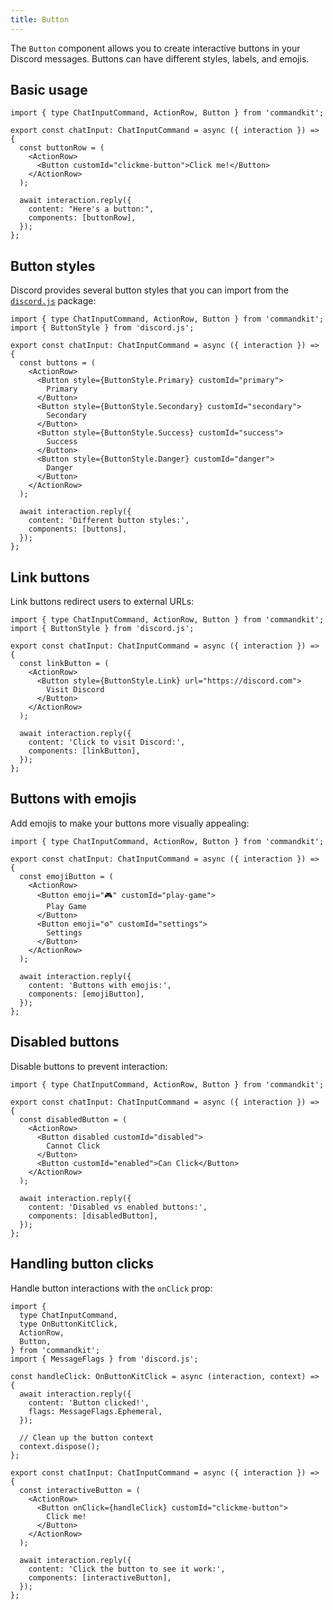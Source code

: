 ```yaml
---
title: Button
---
```


The `Button` component allows you to create interactive buttons in
your Discord messages. Buttons can have different styles, labels, and
emojis.

## Basic usage

```tsx title="src/app/commands/button-example.tsx"
import { type ChatInputCommand, ActionRow, Button } from 'commandkit';

export const chatInput: ChatInputCommand = async ({ interaction }) => {
  const buttonRow = (
    <ActionRow>
      <Button customId="clickme-button">Click me!</Button>
    </ActionRow>
  );

  await interaction.reply({
    content: "Here's a button:",
    components: [buttonRow],
  });
};
```

## Button styles

Discord provides several button styles that you can import from the
[`discord.js`](https://discord.js.org) package:

```tsx title="src/app/commands/button-styles.tsx"
import { type ChatInputCommand, ActionRow, Button } from 'commandkit';
import { ButtonStyle } from 'discord.js';

export const chatInput: ChatInputCommand = async ({ interaction }) => {
  const buttons = (
    <ActionRow>
      <Button style={ButtonStyle.Primary} customId="primary">
        Primary
      </Button>
      <Button style={ButtonStyle.Secondary} customId="secondary">
        Secondary
      </Button>
      <Button style={ButtonStyle.Success} customId="success">
        Success
      </Button>
      <Button style={ButtonStyle.Danger} customId="danger">
        Danger
      </Button>
    </ActionRow>
  );

  await interaction.reply({
    content: 'Different button styles:',
    components: [buttons],
  });
};
```

## Link buttons

Link buttons redirect users to external URLs:

```tsx title="src/app/commands/link-button.tsx"
import { type ChatInputCommand, ActionRow, Button } from 'commandkit';
import { ButtonStyle } from 'discord.js';

export const chatInput: ChatInputCommand = async ({ interaction }) => {
  const linkButton = (
    <ActionRow>
      <Button style={ButtonStyle.Link} url="https://discord.com">
        Visit Discord
      </Button>
    </ActionRow>
  );

  await interaction.reply({
    content: 'Click to visit Discord:',
    components: [linkButton],
  });
};
```

## Buttons with emojis

Add emojis to make your buttons more visually appealing:

```tsx title="src/app/commands/emoji-button.tsx"
import { type ChatInputCommand, ActionRow, Button } from 'commandkit';

export const chatInput: ChatInputCommand = async ({ interaction }) => {
  const emojiButton = (
    <ActionRow>
      <Button emoji="🎮" customId="play-game">
        Play Game
      </Button>
      <Button emoji="⚙️" customId="settings">
        Settings
      </Button>
    </ActionRow>
  );

  await interaction.reply({
    content: 'Buttons with emojis:',
    components: [emojiButton],
  });
};
```

## Disabled buttons

Disable buttons to prevent interaction:

```tsx title="src/app/commands/disabled-button.tsx"
import { type ChatInputCommand, ActionRow, Button } from 'commandkit';

export const chatInput: ChatInputCommand = async ({ interaction }) => {
  const disabledButton = (
    <ActionRow>
      <Button disabled customId="disabled">
        Cannot Click
      </Button>
      <Button customId="enabled">Can Click</Button>
    </ActionRow>
  );

  await interaction.reply({
    content: 'Disabled vs enabled buttons:',
    components: [disabledButton],
  });
};
```

## Handling button clicks

Handle button interactions with the `onClick` prop:

```tsx title="src/app/commands/interactive-button.tsx"
import {
  type ChatInputCommand,
  type OnButtonKitClick,
  ActionRow,
  Button,
} from 'commandkit';
import { MessageFlags } from 'discord.js';

const handleClick: OnButtonKitClick = async (interaction, context) => {
  await interaction.reply({
    content: 'Button clicked!',
    flags: MessageFlags.Ephemeral,
  });

  // Clean up the button context
  context.dispose();
};

export const chatInput: ChatInputCommand = async ({ interaction }) => {
  const interactiveButton = (
    <ActionRow>
      <Button onClick={handleClick} customId="clickme-button">
        Click me!
      </Button>
    </ActionRow>
  );

  await interaction.reply({
    content: 'Click the button to see it work:',
    components: [interactiveButton],
  });
};
```

